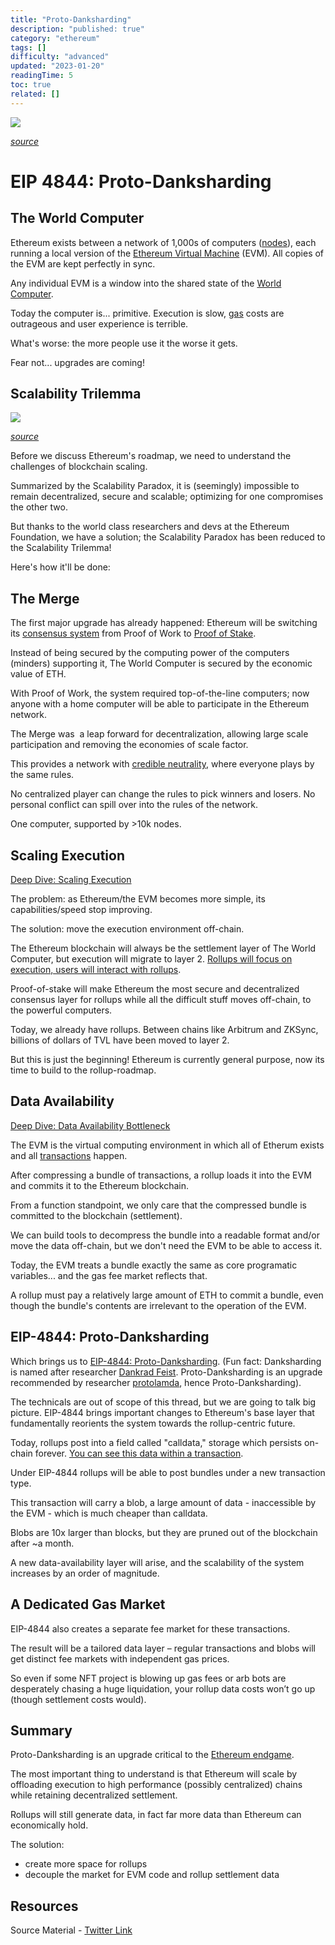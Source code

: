 ```yaml
---
title: "Proto-Danksharding"
description: "published: true"
category: "ethereum"
tags: []
difficulty: "advanced"
updated: "2023-01-20"
readingTime: 5
toc: true
related: []
---
```


![](/images/proto-danksharding-3.jpeg)

[*source*](https://mirror.xyz/hirokennelly.eth/W2nwcAMquPIdpPg1nbdKCr1D3lS4_MPquQZ4VwSqUuM)

# EIP 4844: Proto-Danksharding

## The World Computer

Ethereum exists between a network of 1,000s of computers ([nodes](https://inevitableeth.com/home/ethereum/node)), each running a local version of the [Ethereum Virtual Machine](https://inevitableeth.com/home/ethereum/evm) (EVM). All copies of the EVM are kept perfectly in sync. 

Any individual EVM is a window into the shared state of the [World Computer](https://inevitableeth.com/home/ethereum/world-computer).

Today the computer is... primitive. Execution is slow, [gas](/concepts/gas) costs are outrageous and user experience is terrible. 

What's worse: the more people use it the worse it gets. 

Fear not... upgrades are coming!

## Scalability Trilemma

![](/images/proto-danksharding-2.webp)

[*source*](https://medium.com/logos-network/everything-you-know-about-the-scalability-trilemma-is-probably-wrong-bc4f4b7a7ef)

Before we discuss Ethereum's roadmap, we need to understand the challenges of blockchain scaling.

Summarized by the Scalability Paradox, it is (seemingly) impossible to remain decentralized, secure and scalable; optimizing for one compromises the other two.

But thanks to the world class researchers and devs at the Ethereum Foundation, we have a solution; the Scalability Paradox has been reduced to the Scalability Trilemma! 

Here's how it'll be done:

## The Merge

The first major upgrade has already happened: Ethereum will be switching its [consensus system](/ethereum/consensus) from Proof of Work to [Proof of Stake](/ethereum/pos).

Instead of being secured by the computing power of the computers (minders) supporting it, The World Computer is secured by the economic value of ETH.

With Proof of Work, the system required top-of-the-line computers; now anyone with a home computer will be able to participate in the Ethereum network.

The Merge was  a leap forward for decentralization, allowing large scale participation and removing the economies of scale factor.

This provides a network with [credible neutrality](/concepts/credible-neutrality), where everyone plays by the same rules. 

No centralized player can change the rules to pick winners and losers. No personal conflict can spill over into the rules of the network. 

One computer, supported by >10k nodes.

## Scaling Execution

[Deep Dive: Scaling Execution](/ethereum/execution)

The problem: as Ethereum/the EVM becomes more simple, its capabilities/speed stop improving. 

The solution: move the execution environment off-chain. 

The Ethereum blockchain will always be the settlement layer of The World Computer, but execution will migrate to layer 2. [Rollups will focus on execution, users will interact with rollups](https://polynya.medium.com/understanding-ethereums-rollup-centric-roadmap-1c60d30c060f). 

Proof-of-stake will make Ethereum the most secure and decentralized consensus layer for rollups while all the difficult stuff moves off-chain, to the powerful computers. 

Today, we already have rollups. Between chains like Arbitrum and ZKSync, billions of dollars of TVL have been moved to layer 2.

But this is just the beginning! Ethereum is currently general purpose, now its time to build to the rollup-roadmap.

## Data Availability

[Deep Dive: Data Availability Bottleneck](/ethereum/data-availability-bottleneck)

The EVM is the virtual computing environment in which all of Etherum exists and all [transactions](/ethereum/transaction) happen.

After compressing a bundle of transactions, a rollup loads it into the EVM and commits it to the Ethereum blockchain.

From a function standpoint, we only care that the compressed bundle is committed to the blockchain (settlement). 

We can build tools to decompress the bundle into a readable format and/or move the data off-chain, but we don't need the EVM to be able to access it.

Today, the EVM treats a bundle exactly the same as core programatic variables... and the gas fee market reflects that.

A rollup must pay a relatively large amount of ETH to commit a bundle, even though the bundle's contents are irrelevant to the operation of the EVM.

## EIP-4844: Proto-Danksharding

Which brings us to [EIP-4844: Proto-Danksharding](https://eips.ethereum.org/EIPS/eip-4844). (Fun fact: Danksharding is named after researcher [Dankrad Feist](https://twitter.com/dankrad). Proto-Danksharding is an upgrade recommended by researcher [protolamda](https://twitter.com/protolambda), hence Proto-Danksharding). 

The technicals are out of scope of this thread, but we are going to talk big picture. EIP-4844 brings important changes to Ethereum's base layer that fundamentally reorients the system towards the rollup-centric future.

Today, rollups post into a field called "calldata," storage which persists on-chain forever. [You can see this data within a transaction](/ethereum/transaction). 

Under EIP-4844 rollups will be able to post bundles under a new transaction type. 

This transaction will carry a blob, a large amount of data - inaccessible by the EVM - which is much cheaper than calldata.

Blobs are 10x larger than blocks, but they are pruned out of the blockchain after ~a month. 

A new data-availability layer will arise, and the scalability of the system increases by an order of magnitude. 

## A Dedicated Gas Market

EIP-4844 also creates a separate fee market for these transactions.

The result will be a tailored data layer – regular transactions and blobs will get distinct fee markets with independent gas prices. 

So even if some NFT project is blowing up gas fees or arb bots are desperately chasing a huge liquidation, your rollup data costs won’t go up (though settlement costs would).

## Summary

Proto-Danksharding is an upgrade critical to the [Ethereum endgame](https://vitalik.ca/general/2021/12/06/endgame.html). 

The most important thing to understand is that Ethereum will scale by offloading execution to high performance (possibly centralized) chains while retaining decentralized settlement.

Rollups will still generate data, in fact far more data than Ethereum can economically hold.

The solution: 

*   create more space for rollups
*   decouple the market for EVM code and rollup settlement data

## Resources

Source Material - [Twitter Link](https://twitter.com/logarithmicrex/status/1559402384526258176)

